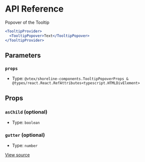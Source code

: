 # API Reference

Popover of the Tooltip

```jsx
<TooltipProvider>
  <TooltipPopover>Text</TooltipPopover>
</TooltipProvider>
```

## Parameters

### `props`

- Type: `@vtex/shoreline-components.TooltipPopoverProps & @types/react.React.RefAttributes<typescript.HTMLDivElement>`

## Props

### `asChild` (optional)

- Type: `boolean`

### `gutter` (optional)

- Type: `number`

[View source](https://github.com/vtex/shoreline/blob/7b41b411d/packages/components/src/tooltip/tooltip-popover.tsx#L14)
